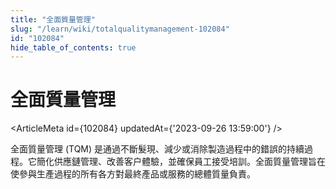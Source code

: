 ```yaml
---
title: "全面質量管理"
slug: "/learn/wiki/totalqualitymanagement-102084"
id: "102084"
hide_table_of_contents: true
---
```



# 全面質量管理

<ArticleMeta id={102084} updatedAt={'2023-09-26 13:59:00'} />
<div className='border-solid border-b border-t-0 my-4 border-[var(--ifm-color-gray-300)]' />

全面質量管理 (TQM) 是通過不斷髮現、減少或消除製造過程中的錯誤的持續過程。它簡化供應鏈管理、改善客户體驗，並確保員工接受培訓。全面質量管理旨在使參與生產過程的所有各方對最終產品或服務的總體質量負責。
